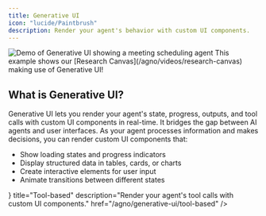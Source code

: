 ```yaml
---
title: Generative UI
icon: "lucide/Paintbrush"
description: Render your agent's behavior with custom UI components.
---
```



<Frame>
  <img
    src="/images/coagents/AgenticGenerativeUI.gif"
    className="my-0"
    alt="Demo of Generative UI showing a meeting scheduling agent"
  />
</Frame>

<Callout>
  This example shows our [Research Canvas](/agno/videos/research-canvas)
  making use of Generative UI!
</Callout>

## What is Generative UI?

Generative UI lets you render your agent's state, progress, outputs, and tool calls with custom UI components in real-time. It bridges the gap between AI
agents and user interfaces. As your agent processes information and makes decisions, you can render custom UI components that:

- Show loading states and progress indicators
- Display structured data in tables, cards, or charts
- Create interactive elements for user input
- Animate transitions between different states


<Cards className="gap-6">
  <Card
    className="p-6 rounded-xl text-base border-[#FF3C1A]"
    icon={<WrenchIcon className="text-[#FF3C1A]" />}
    title="Tool-based"
    description="Render your agent's tool calls with custom UI components."
    href="/agno/generative-ui/tool-based"
  />
</Cards>
